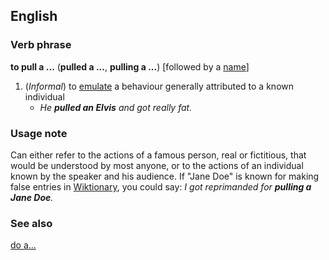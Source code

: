 ==English==
===Verb phrase===
'''to pull a ...''' ('''pulled a ...''', '''pulling a ...''') [followed by a [[name]]]
#(''Informal'')  to [[emulate]] a behaviour generally attributed to a known individual
#*''He '''''pulled an Elvis''''' and got really fat.''
===Usage note===
Can either refer to the actions of a famous person, real or fictitious, that would be understood by most anyone, or to the actions of an individual known by the speaker and his audience.  If "Jane Doe" is known for making false entries in [[Wiktionary]], you could say:  ''I got reprimanded for '''''pulling a Jane Doe'''''.''
===See also===
[[do a|do a...]]